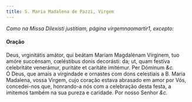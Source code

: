 ```yaml
---
title: S. Maria Madalena de Pazzi, Virgem
---
```


<em>Como na Missa Dilexísti justitiam, página virgemnaomartir1, excepto:</em>

<h4 class="text-center">Oração</h4>
<div class="grid grid-cols-2 gap-5">
  <span class="text-justify">
    Deus, vrginitátis amátor, qui beátam Maríam Magdalénam Vírginem, tuo amóre
    succénsam, cœléstibus donis decorásti: da; ut, quam festíva celebritáte
    venerámur, puritáte et caritáte imitémur. Per Dóminum <em>&c.</em>
  </div>
  <span class="text-justify">
    Ó Deus, que amais a virgindade e ornastes com dons celestiais a B. Maria
    Madalena, vossa Virgem, cujo coração estava abrasado em amor por Vós,
    concedei-nos que, honrando-a nós com a celebração desta festa, a imitemos
    também na sua pureza e caridade. Por nosso Senhor <em>&c.</em>
  </span>
</div>
